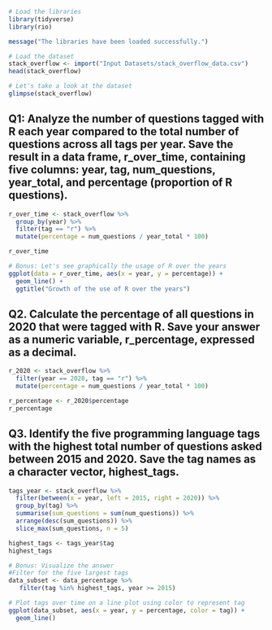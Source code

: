 ```r
# Load the libraries
library(tidyverse)
library(rio)

message("The libraries have been loaded successfully.")
```
```r
# Load the dataset
stack_overflow <- import("Input Datasets/stack_overflow_data.csv")
head(stack_overflow)
```
```r
# Let's take a look at the dataset
glimpse(stack_overflow)
```

## Q1: Analyze the number of questions tagged with R each year compared to the total number of questions across all tags per year. Save the result in a data frame, r_over_time, containing five columns: year, tag, num_questions, year_total, and percentage (proportion of R questions).

```r
r_over_time <- stack_overflow %>% 
  group_by(year) %>%
  filter(tag == "r") %>% 
  mutate(percentage = num_questions / year_total * 100)

r_over_time
```
```r
# Bonus: Let's see graphically the usage of R over the years
ggplot(data = r_over_time, aes(x = year, y = percentage)) + 
  geom_line() + 
  ggtitle("Growth of the use of R over the years")
```

## Q2. Calculate the percentage of all questions in 2020 that were tagged with R. Save your answer as a numeric variable, r_percentage, expressed as a decimal.

```r
r_2020 <- stack_overflow %>% 
  filter(year == 2020, tag == "r") %>%
  mutate(percentage = num_questions / year_total * 100)

r_percentage <- r_2020$percentage
r_percentage
```

## Q3. Identify the five programming language tags with the highest total number of questions asked between 2015 and 2020. Save the tag names as a character vector, highest_tags.

```r
tags_year <- stack_overflow %>% 
  filter(between(x = year, left = 2015, right = 2020)) %>% 
  group_by(tag) %>% 
  summarise(sum_questions = sum(num_questions)) %>% 
  arrange(desc(sum_questions)) %>% 
  slice_max(sum_questions, n = 5)

highest_tags <- tags_year$tag
highest_tags
```
```r
# Bonus: Visualize the answer
#Filter for the five largest tags
data_subset <- data_percentage %>%
   filter(tag %in% highest_tags, year >= 2015)

# Plot tags over time on a line plot using color to represent tag
ggplot(data_subset, aes(x = year, y = percentage, color = tag)) +
  geom_line()
```